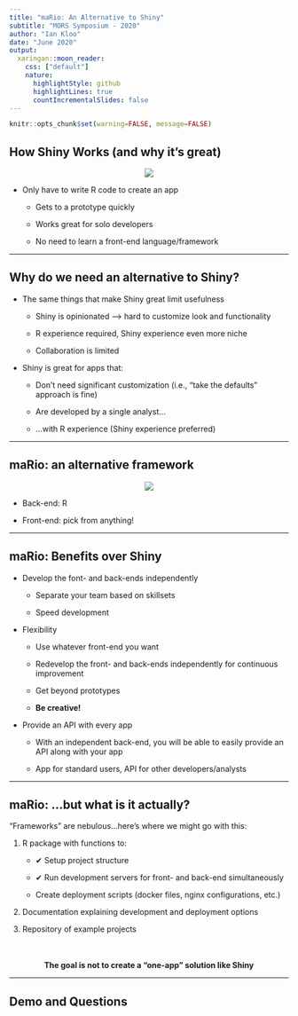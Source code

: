```yaml
---
title: "maRio: An Alternative to Shiny"
subtitle: "MORS Symposium - 2020"
author: "Ian Kloo"
date: "June 2020"
output:
  xaringan::moon_reader:
    css: ["default"]
    nature:
      highlightStyle: github
      highlightLines: true
      countIncrementalSlides: false
---
```


```r
knitr::opts_chunk$set(warning=FALSE, message=FALSE)
```

## How Shiny Works (and why it's great)

<center>
  <img src = "shiny_method.jpg">
</center>

- Only have to write R code to create an app

    - Gets to a prototype quickly

    - Works great for solo developers
    
    - No need to learn a front-end language/framework

---

## Why do we need an alternative to Shiny?

- The same things that make Shiny great limit usefulness

    - Shiny is opinionated --> hard to customize look and functionality
    
    - R experience required, Shiny experience even more niche
    
    - Collaboration is limited
    
- Shiny is great for apps that:

    - Don't need significant customization (i.e., "take the defaults" approach is fine)
    
    - Are developed by a single analyst...
    
    - ...with R experience (Shiny experience preferred)
    
---

## maRio: an alternative framework

<center>
  <img src = "mario_method.jpg">
</center>

- Back-end: R

- Front-end: pick from anything!


---

## maRio: Benefits over Shiny

- Develop the font- and back-ends independently

    - Separate your team based on skillsets
    
    - Speed development
    
- Flexibility

    - Use whatever front-end you want
    
    - Redevelop the front- and back-ends independently for continuous improvement
    
    - Get beyond prototypes
    
    - <strong>Be creative!</strong>
    
- Provide an API with every app

    - With an independent back-end, you will be able to easily provide an API along with your app
    
    - App for standard users, API for other developers/analysts
    

---

## maRio: ...but what is it actually?

"Frameworks" are nebulous...here's where we might go with this:

1. R package with functions to:

    - &#10004; Setup project structure
    
    - &#10004; Run development servers for front- and back-end simultaneously
    
    - Create deployment scripts (docker files, nginx configurations, etc.)

2. Documentation explaining development and deployment options

3. Repository of example projects

<br><br>
<center><strong>The goal is not to create a "one-app" solution like Shiny</strong></center>

---

## Demo and Questions



